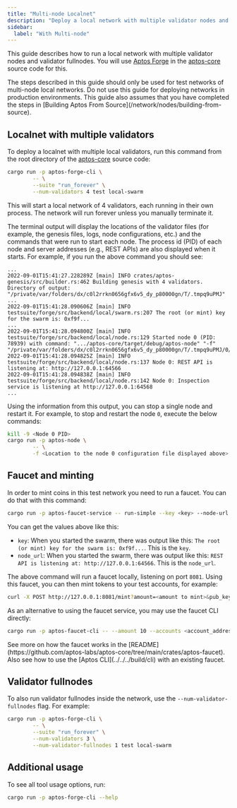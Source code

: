 ```yaml
---
title: "Multi-node Localnet"
description: "Deploy a local network with multiple validator nodes and validator fullnodes using Aptos Forge for advanced testing and development scenarios."
sidebar:
  label: "With Multi-node"
---
```



This guide describes how to run a local network with multiple validator nodes and validator fullnodes. You will use [Aptos Forge](https://github.com/aptos-labs/aptos-core/tree/main/testsuite/forge-cli/src) in the [aptos-core](https://github.com/aptos-labs/aptos-core) source code for this.

<Aside type="note">
  The steps described in this guide should only be used for test networks of multi-node local networks. Do not use this guide for deploying networks in production environments.
  This guide also assumes that you have completed the steps in [Building Aptos From Source](/network/nodes/building-from-source).
</Aside>

## Localnet with multiple validators

To deploy a localnet with multiple local validators, run this command from the root directory of the [aptos-core](https://github.com/aptos-labs/aptos-core) source code:

```sh
cargo run -p aptos-forge-cli \
        -- \
        --suite "run_forever" \
        --num-validators 4 test local-swarm
```

This will start a local network of 4 validators, each running in their own process. The network will run forever unless you manually terminate it.

The terminal output will display the locations of the validator files (for example, the genesis files, logs, node configurations, etc.) and the commands that were run to start each node. The process id (PID) of each node and server addresses (e.g., REST APIs) are also displayed when it starts. For example, if you run the above command you should see:

```text
...
2022-09-01T15:41:27.228289Z [main] INFO crates/aptos-genesis/src/builder.rs:462 Building genesis with 4 validators. Directory of output: "/private/var/folders/dx/c0l2rrkn0656gfx6v5_dy_p80000gn/T/.tmpq9uPMJ"
...
2022-09-01T15:41:28.090606Z [main] INFO testsuite/forge/src/backend/local/swarm.rs:207 The root (or mint) key for the swarm is: 0xf9f...
...
2022-09-01T15:41:28.094800Z [main] INFO testsuite/forge/src/backend/local/node.rs:129 Started node 0 (PID: 78939) with command: ".../aptos-core/target/debug/aptos-node" "-f" "/private/var/folders/dx/c0l2rrkn0656gfx6v5_dy_p80000gn/T/.tmpq9uPMJ/0/node.yaml"
2022-09-01T15:41:28.094825Z [main] INFO testsuite/forge/src/backend/local/node.rs:137 Node 0: REST API is listening at: http://127.0.0.1:64566
2022-09-01T15:41:28.094838Z [main] INFO testsuite/forge/src/backend/local/node.rs:142 Node 0: Inspection service is listening at http://127.0.0.1:64568
...
```

Using the information from this output, you can stop a single node and restart
it. For example, to stop and restart the node `0`, execute the below commands:

```sh
kill -9 <Node 0 PID>
cargo run -p aptos-node \
        -- \
        -f <Location to the node 0 configuration file displayed above>
```

## Faucet and minting

In order to mint coins in this test network you need to run a faucet. You can do that with this command:

```sh
cargo run -p aptos-faucet-service -- run-simple --key <key> --node-url <node_url>
```

You can get the values above like this:

- `key`: When you started the swarm, there was output like this: `The root (or mint) key for the swarm is: 0xf9f...`. This is the `key`.
- `node_url`: When you started the swarm, there was output like this: `REST API is listening at: http://127.0.0.1:64566`. This is the `node_url`.

The above command will run a faucet locally, listening on port `8081`. Using this faucet, you can then mint tokens to your test accounts, for example:

```sh
curl -X POST http://127.0.0.1:8081/mint?amount=<amount to mint>&pub_key=<public key to mint tokens to>
```

As an alternative to using the faucet service, you may use the faucet CLI directly:

```sh
cargo run -p aptos-faucet-cli -- --amount 10 --accounts <account_address> --key <private_key>
```

<Aside type="tip">
  See more on how the faucet works in the [README](https://github.com/aptos-labs/aptos-core/tree/main/crates/aptos-faucet).
  Also see how to use the [Aptos CLI](../../../build/cli) with an existing faucet.
</Aside>

## Validator fullnodes

To also run validator fullnodes inside the network, use the `--num-validator-fullnodes` flag. For example:

```sh
cargo run -p aptos-forge-cli \
        -- \
        --suite "run_forever" \
        --num-validators 3 \
        --num-validator-fullnodes 1 test local-swarm
```

## Additional usage

To see all tool usage options, run:

```sh
cargo run -p aptos-forge-cli --help
```
